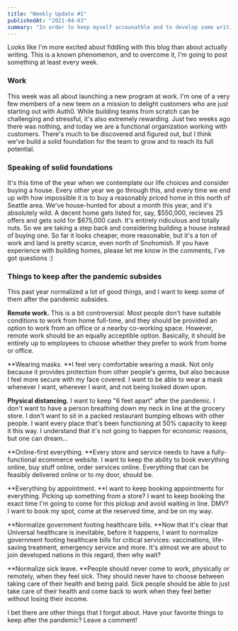 ```yaml
---
title: "Weekly Update #1"
publishedAt: "2021-04-03"
summary: "In order to keep myself accounatble and to develop some writing consistency, I'm going to start posting weekly updates. Here's the first one."
---
```


Looks like I'm more excited about fiddling with this blog than about actually writing. This is a known phenomenon, and to overcome it, I'm going to post something at least every week. 

### Work

This week was all about launching a new program at work. I'm one of a very few members of a new teem on a mission to delight customers who are just starting out with Auth0. While building teams from scratch can be challenging and stressful, it's also extremely rewarding. Just two weeks ago there was nothing, and today we are a functional organization working with customers. There's much to be discovered and figured out, but I think we've build a solid foundation for the team to grow and to reach its full potential. 

### Speaking of solid foundations 

It's this time of the year when we contemplate our life choices and consider buying a house. Every other year we go through this, and every time we end up with how impossible it is to buy a reasonably priced home in this north of Seattle area. We've house-hunted for about a month this year, and it's absolutely wild. A decent home gets listed for, say, $550,000, recieves 25 offers and gets sold for $675,000 cash. It's entirely ridiculous and totally nuts. So we are taking a step back and considering building a house instead of buying one. So far it looks cheaper, more reasonable, but it's a ton of work and land is pretty scarce, even north of Snohomish. If you have experience with building homes, please let me know in the comments, I've got questions :)

### Things to keep after the pandemic subsides

This past year normalized a lot of good things, and I want to keep some of them after the pandemic subsides. 

**Remote work.** This is a bit controversial. Most people don't have suitable conditions to work from home full-time, and they should be provided an option to work from an office or a nearby co-working space. However, remote work should be an equally acceptible option. Basically, it should be entirely up to employees to choose whether they prefer to work from home or office.

**Wearing masks. **I feel very comfortable wearing a mask. Not only because it provides protection from other people's germs, but also because I feel more secure with my face covered. I want to be able to wear a mask whenever I want, wherever I want, and not being looked down upon. 

**Physical distancing.** I want to keep "6 feet apart" after the pandemic. I don't want to have a person breathing down my neck in line at the grocery store. I don't want to sit in a packed restaurant bumping elbows with other people. I want every place that's been functioning at 50% capacity to keep it this way. I understand that it's not going to happen for economic reasons, but one can dream...

**Online-first everything. **Every store and service needs to have a fully-functional ecommerce website. I want to keep the ability to book everything online, buy stuff online, order services online. Everything that can be feasibly delivered online or to my door, should be.

**Everything by appointment. **I want to keep booking appointments for everything. Picking up something from a store? I want to keep booking the exact time I'm going to come for this pickup and avoid waiting in line. DMV? I want to book my spot, come at the reserved time, and be on my way. 

**Normalize government footing healthcare bills. **Now that it's clear that Universal healthcare is inevitable, before it happens, I want to normalize government footing healthcare bills for critical services: vaccinations, life-saving treatment, emergency service and more. It's almost we are about to join developed nations in this regard, then why wait?

**Normalize sick leave. **People should never come to work, physically or remotely, when they feel sick. They should never have to choose between taking care of their health and being paid. Sick people should be able to just take care of their health and come back to work when they feel better without losing their income. 

I bet there are other things that I forgot about. Have your favorite things to keep after the pandemic? Leave a comment!
